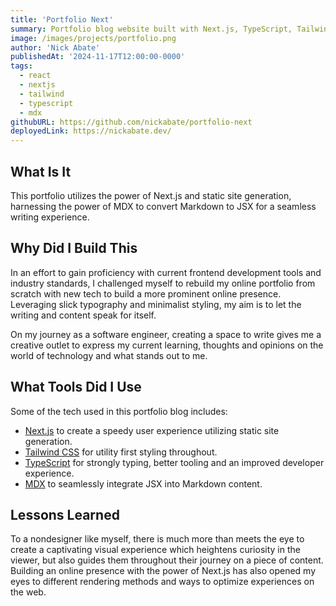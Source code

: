 ```yaml
---
title: 'Portfolio Next'
summary: Portfolio blog website built with Next.js, TypeScript, Tailwind and MDX.
image: /images/projects/portfolio.png
author: 'Nick Abate'
publishedAt: '2024-11-17T12:00:00-0000'
tags:
  - react
  - nextjs
  - tailwind
  - typescript
  - mdx
githubURL: https://github.com/nickabate/portfolio-next
deployedLink: https://nickabate.dev/ 
---
```


## What Is It

This portfolio utilizes the power of Next.js and static site generation, harnessing the power of MDX to convert Markdown to JSX for a seamless writing experience.

## Why Did I Build This

In an effort to gain proficiency with current frontend development tools and industry standards, I challenged myself to rebuild my online portfolio from scratch with new tech to build a more prominent online presence. Leveraging slick typography and minimalist styling, my aim is to let the writing and content speak for itself.

On my journey as a software engineer, creating a space to write gives me a creative outlet to express my current learning, thoughts and opinions on the world of technology and what stands out to me.

## What Tools Did I Use

Some of the tech used in this portfolio blog includes:

- [Next.js](https://nextjs.org/) to create a speedy user experience utilizing static site generation.
- [Tailwind CSS](https://tailwindcss.com/) for utility first styling throughout.
- [TypeScript](https://www.typescriptlang.org/) for strongly typing, better tooling and an improved developer experience.
- [MDX](https://mdxjs.com/) to seamlessly integrate JSX into Markdown content.

## Lessons Learned 

To a nondesigner like myself, there is much more than meets the eye to create a captivating visual experience which heightens curiosity in the viewer, but also guides them throughout their journey on a piece of content. Building an online presence with the power of Next.js has also opened my eyes to different rendering methods and ways to optimize experiences on the web. 